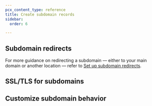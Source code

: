 ```yaml
---
pcx_content_type: reference
title: Create subdomain records
sidebar:
  order: 6

---
```



<Render file="create-subdomain-record" product="dns" />

## Subdomain redirects

For more guidance on redirecting a subdomain — either to your main domain or another location — refer to [Set up subdomain redirects](/fundamentals/setup/manage-domains/manage-subdomains/#set-up-redirects).

## SSL/TLS for subdomains

<Render file="ssltls-subdomains" product="dns" />

## Customize subdomain behavior

<Render file="subdomain-customization" product="dns" />
